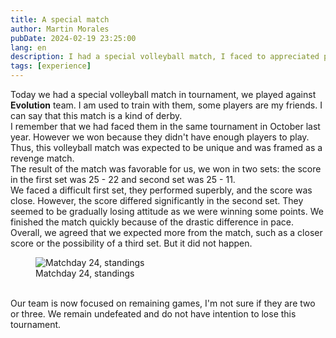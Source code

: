 ```yaml
---
title: A special match
author: Martin Morales
pubDate: 2024-02-19 23:25:00
lang: en
description: I had a special volleyball match, I faced to appreciated people, unfortunately the score was not the best for...
tags: [experience]
---
```


Today we had a special volleyball match in tournament, we played against **Evolution** team. I am used to train with them, some players are my friends. I can say that this match is a kind of derby.
<br />
I remember that we had faced them in the same tournament in October last year. However we won because they didn't have enough players to play. Thus, this volleyball match was expected to be unique and was framed as a revenge match.
<br />
The result of the match was favorable for us, we won in two sets: the score in the first set was 25 - 22 and second set was 25 - 11.
<br />
We faced a difficult first set, they performed superbly, and the score was close. However, the score differed significantly in the second set. They seemed to be gradually losing attitude as we were winning some points. We finished the match quickly because of the drastic difference in pace.
<br />
Overall, we agreed that we expected more from the match, such as a closer score or the possibility of a third set. But it did not happen.
<br />
<figure class="m-o" data-template="with">
  <div class="m-m">
    <img
      src="/images/posts/jalisco-cup-standing-feb-2024.webp"
      alt="Matchday 24, standings"
      class="img"
      loading="lazy"
      style="aspect-ratio: 720 / 944;"
    />
  </div>
  <figcaption>Matchday 24, standings</figcaption>
</figure>
<br />
Our team is now focused on remaining games, I'm not sure if they are two or three. We remain undefeated and do not have intention to lose this tournament.